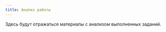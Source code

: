 ```yaml
---
title: Анализ работы
---
```


Здесь будут отражаться материалы с анализом выполненных заданий.

<!-- **Важные задолженности!** -->

<!-- Коллеги! В настоящий момент большая часть курса зарегистрировалась в системе Stepik, и прошли первый тест! Однако есть несколько человек, которые значатся на курсе, но пока не зарегистрировались. Если их ID не станет известен в ближайшее время, то за первый тест у них не будут начислены баллы.  -->

<!-- Вот эти люди. -->

<!-- ```{r,  echo=FALSE} -->
<!-- library(knitr) -->


<!-- class <- read.csv("data/class.csv") -->

<!-- hw1 <- read.csv("data/homework_1.csv") -->

<!-- class$Name <- as.character(class$Name) -->

<!-- class_dolg <- class[is.na(class$ID), ] -->

<!-- # kable(class_dolg[ , 1], col.names = "Ф.И.") -->
<!-- ``` -->




<!-- # Результаты самостоятельной работы № 1 -->

<!-- ```{r,  echo=FALSE} -->
<!-- hw_res <- merge(class[, c("Name", "Group", "ID")], hw1, by = "ID") -->



<!-- hw_res <- hw_res[ , c(1,2,3, 6:39)] -->

<!-- Max <- length(names(hw_res)[8:ncol(hw_res)]) -->

<!-- hw_res$Score_HW_1 <- apply(hw_res[ , 4:ncol(hw_res)], MARGIN = 1, FUN = sum) -->

<!-- hw_res$Score_HW_1[hw_res$Name == "Леняшина Мария"] <- hw_res$Score_HW_1[hw_res$Name == "Леняшина Мария"] + 1  -->

<!-- hw_res$Score_HW_1[hw_res$Name == "Каськова Ксения"] <- hw_res$Score_HW_1[hw_res$Name == "Каськова Ксения"] + 4  -->

<!-- hw_res$Score_HW_1 <- hw_res$Score_HW_1/Max*3 -->

<!-- hw_res <- hw_res[, c("Name", "Group", "ID", "Score_HW_1")] -->
<!-- hw_res <- hw_res[order(hw_res$ID), ] -->
<!-- # write.table(hw_res, "clipboard", sep = "\t", row.names = F) -->



<!-- library(ggplot2) -->

<!-- ggplot(hw_res, aes(x = Group, y = Score_HW_1)) + geom_boxplot() + ggtitle("Количесвто баллов по каждой группе") + labs(x = "Группа", y = "Итоговые баллы") + geom_hline(yintercept = 3) -->


<!-- ``` -->



<!-- # Контрольная работа № 1 -->

<!-- ## Распределение результатов -->

<!-- Вот такие предварительные результаты по контрольной. -->


<!-- ```{r, echo=FALSE} -->
<!-- class <- read.csv("data/class.csv") -->

<!-- class <- class[, c("Name", "ID", "Group")] -->
<!-- reasult <- read.csv("data/controlwork_1.csv", encoding = "Utf-8") -->
<!-- res <- merge(class, reasult, by = "ID") -->

<!-- res$sum <- apply(res[,-c(1:5)], MARGIN = 1, FUN = sum) -->

<!-- Max <- ncol(res[,-c(1:5, ncol(res))]) -->

<!-- res$Prop <- res$sum / Max  * 10 -->

<!-- # write.table(res, "clipboard", sep = "\t", row.names = F) -->

<!-- library(ggplot2) -->

<!-- # library(doBy) -->
<!-- # -->
<!-- # res_out <- summaryBy(sum ~ Group, data = res) -->

<!-- ggplot(res, aes(x = Group, y =  Prop)) + geom_boxplot() + ggtitle("Количесвто баллов по каждой группе") + labs(x = "Группа", y = "Итоговые баллы") + geom_hline(yintercept = 3) -->


<!-- ``` -->




<!-- ## Время выполнения работы -->

<!-- А вот так выглядит степень скоординированности работы студентов. -->

<!-- ```{r, echo=FALSE, message=FALSE, warning=F} -->
<!-- contr_trial <- read.csv("data/Control1_attempts.csv", header = T) -->

<!-- contr_trial$submission_date_time <- as.POSIXct(contr_trial$submission,format = "%d-%m %H:%M") -->


<!-- ggplot(contr_trial, aes(x = Group, y = submission_date_time)) + geom_boxplot() + labs(x = "Группа", y = "Час, когда начали работу") -->



<!-- ``` -->





<!-- # Результаты самостоятельной работы № 2 -->

<!-- ```{r,  echo=FALSE} -->


<!-- class <- read.csv("data/class.csv") -->

<!-- hw2 <- read.csv("data/homework_2.csv") -->

<!-- class$Name <- as.character(class$Name) -->



<!-- hw_res <- merge(class[, c("Name", "Group", "ID")], hw2, by = "ID") -->



<!-- hw_res <- hw_res[ , c(1,2,3, 6:ncol(hw_res))] -->

<!-- Max <- length(names(hw_res)[4:ncol(hw_res)]) -->

<!-- hw_res$Score_HW_2 <- apply(hw_res[ , 4:ncol(hw_res)], MARGIN = 1, FUN = sum) -->
<!-- #  -->
<!-- # hw_res$Score_HW_1[hw_res$Name == "Леняшина Мария"] <- hw_res$Score_HW_1[hw_res$Name == "Леняшина Мария"] + 1  -->
<!-- #  -->
<!-- hw_res$Score_HW_2[hw_res$Name == "Каськова Ксения"] <- hw_res$Score_HW_2[hw_res$Name == "Каськова Ксения"] + 5 -->

<!-- hw_res$Score_HW_2 <- hw_res$Score_HW_2/(Max-1)*3 -->

<!-- hw_res <- hw_res[, c("Name", "Group", "ID", "Score_HW_2")] -->
<!-- hw_res <- hw_res[order(hw_res$ID), ] -->
<!-- # write.table(hw_res, "clipboard", sep = "\t", row.names = F) -->



<!-- library(ggplot2) -->

<!-- ggplot(hw_res, aes(x = Group, y = Score_HW_2)) + geom_boxplot() + ggtitle("Количесвто баллов по каждой группе") + labs(x = "Группа", y = "Итоговые баллы") + geom_hline(yintercept = 3) -->



<!-- ``` -->






<!-- # Результаты самостоятельной работы № 3 -->

<!-- ```{r,  echo=FALSE} -->


<!-- class <- read.csv("data/class.csv") -->

<!-- hw3 <- read.csv("data/homework_3.csv") -->

<!-- class$Name <- as.character(class$Name) -->



<!-- hw_res <- merge(class[, c("Name", "Group", "ID")], hw3, by = "ID") -->



<!-- hw_res <- hw_res[ , c(1,2,3, 6:ncol(hw_res))] -->

<!-- Max <- 27 -->

<!-- hw_res$Score_HW_3 <- apply(hw_res[ , 4:ncol(hw_res)], MARGIN = 1, FUN = sum) -->
<!-- #  -->
<!-- # hw_res$Score_HW_1[hw_res$Name == "Леняшина Мария"] <- hw_res$Score_HW_1[hw_res$Name == "Леняшина Мария"] + 1  -->
<!-- #  -->
<!-- hw_res$Score_HW_3[hw_res$Name == "Каськова Ксения"] <- hw_res$Score_HW_3[hw_res$Name == "Каськова Ксения"] + 5 + 1 -->

<!-- hw_res$Score_HW_3 <- hw_res$Score_HW_3/Max*3 -->

<!-- hw_res <- hw_res[, c("Name", "Group", "ID", "Score_HW_3")] -->
<!-- hw_res <- hw_res[order(hw_res$ID), ] -->
<!-- # write.table(hw_res, "clipboard", sep = "\t", row.names = F) -->



<!-- library(ggplot2) -->

<!-- ggplot(hw_res, aes(x = Group, y = Score_HW_3)) + geom_boxplot() + ggtitle("Количесвто баллов по каждой группе") + labs(x = "Группа", y = "Итоговые баллы") + geom_hline(yintercept = 3) -->



<!-- ``` -->




<!-- # Контрольная работа № 2 -->

<!-- ## Распределение результатов -->

<!-- Вот такие предварительные результаты по второй контрольной. -->


<!-- ```{r, echo=FALSE} -->
<!-- class <- read.csv("data/class.csv") -->

<!-- class <- class[, c("Name", "ID", "Group")] -->
<!-- reasult <- read.csv("data/controlwork_2.csv", encoding = "Utf-8") -->
<!-- res <- merge(class, reasult, by = "ID") -->

<!-- res$sum <- apply(res[,-c(1:5)], MARGIN = 1, FUN = sum) -->

<!-- Max <- ncol(res[,-c(1:5, ncol(res))]) -->

<!-- res$Prop <- res$sum / Max  * 10 -->

<!-- # write.table(res, "clipboard", sep = "\t", row.names = F) -->

<!-- library(ggplot2) -->

<!-- # library(doBy) -->
<!-- # -->
<!-- # res_out <- summaryBy(sum ~ Group, data = res) -->

<!-- ggplot(res, aes(x = Group, y =  Prop)) + geom_boxplot() + ggtitle("Количесвто баллов по каждой группе") + labs(x = "Группа", y = "Итоговые баллы") + geom_hline(yintercept = 10) -->


<!-- ``` -->



<!-- # Текущие оценки  -->
<!-- Коллеги, для сохранения персональных данных в тайне, вывешиваются только номера ID. Поэтому для поиска информации о себе выясните на Степике свой ID. -->

<!-- ```{r, echo=FALSE, message=FALSE, warning=F} -->
<!-- class <- read.csv("data/class.csv") -->

<!-- results_print <- class[, c("ID", "Seminar_1",	"Seminar_2",	"Seminar_3",	"Seminar_4",	"Seminar_5",	"Seminar_6", 	"Seminar_7", 	"HW_1",	"HW_2",	"HW_3",	"Control_1",	"Control_2")] -->

<!-- results_print <- results_print[!is.na(results_print$ID), ] -->

<!-- results_print[is.na(results_print)] <- 0 -->
<!-- options(knitr.kable.NA = '') -->

<!-- results_print[,2:8] <- results_print[,2:8]/1*3 -->

<!-- results_print$Sum <- apply(results_print[,2:13], MARGIN = 1, FUN = sum) -->


<!-- # Надбавка за помощь Мешковский Сергей, Такки Ольга -->

<!-- results_print$Sum[results_print$ID %in% c(19491533, 96556392)] <- results_print$Sum[results_print$ID %in% c(19491533, 96556392)] + 5 -->

<!-- # write.table(merge(class[,c("ID", "Name"), ], results_print), "clipboard", sep = "\t", row.names = F, fileEncoding = "utf8") -->



<!-- kable(results_print, col.names = c("ID", "Сем.1", "Сем.2", "Сем.3",  "Сем.4", "Сем.5", "Сем.6", "Сем.7",  "СР1", "СР2", "СР3", "КР1", "КР2", "Сумма"), digits = 1) -->

<!-- ``` -->

